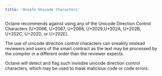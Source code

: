 ```yaml
---
title: 'Unsafe Unicode Characters'
---
```


Octane recommends against using any of the Unicode Direction Control Characters (U+2066, U+2067, U+2068, U+2029,U+202A, U+202B, U+202C, U+202D, or U+202E).

The use of unicode direction control characters can sneakily mislead reviewers and users of the smart contract as the text may be processed by the compiler in a different order than the reviewer expects.

Octane will detect and flag such invisible unicode direction control characters, which may be used to mask malicious code or code errors.
